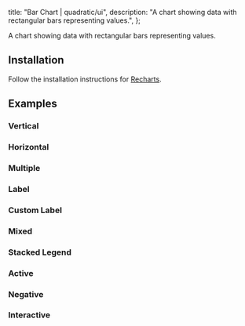 
  title: "Bar Chart | quadratic/ui",
  description: "A chart showing data with rectangular bars representing values.",
};

<Title>Bar Chart</Title>
<Description>A chart showing data with rectangular bars representing values.</Description>
<ComponentPreview id="rechartsBarChart" />

## Installation
<Steps>

<StepTitle>Follow the installation instructions for [Recharts](/docs/charts/recharts/quickstart).</StepTitle>

</Steps>

## Examples

### Vertical
<ComponentPreview id="rechartsBarChart" />

### Horizontal
<ComponentPreview id="rechartsBarChartHorizontal" />

### Multiple
<ComponentPreview id="rechartsBarChartMultiple" />

### Label
<ComponentPreview id="rechartsBarChartLabel" />

### Custom Label
<ComponentPreview id="rechartsBarChartCustomLabel" />

### Mixed
<ComponentPreview id="rechartsBarChartMixed" />

### Stacked Legend
<ComponentPreview id="rechartsBarChartStackedLegend" />

### Active
<ComponentPreview id="rechartsBarChartActive" />

### Negative
<ComponentPreview id="rechartsBarChartNegative" />

### Interactive
<ComponentPreview id="rechartsBarChartInteractive" previewContainerClassName="p-0 md:p-0" />